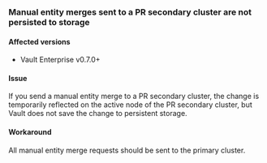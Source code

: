 ### Manual entity merges sent to a PR secondary cluster are not persisted to storage

#### Affected versions

- Vault Enterprise v0.7.0+

#### Issue
If you send a manual entity merge to a PR secondary cluster, the change is
temporarily reflected on the active node of the PR secondary cluster, but Vault
does not save the change to persistent storage. 

#### Workaround
All manual entity merge requests should be sent to the primary cluster.